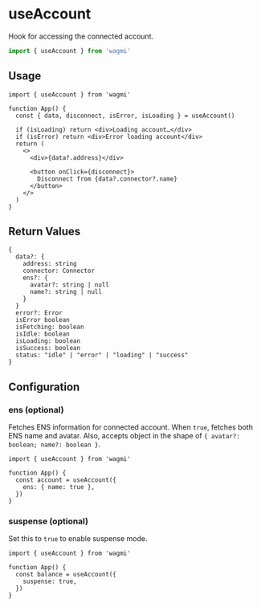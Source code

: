 # useAccount

Hook for accessing the connected account.

```ts
import { useAccount } from 'wagmi'
```

## Usage

```tsx
import { useAccount } from 'wagmi'

function App() {
  const { data, disconnect, isError, isLoading } = useAccount()

  if (isLoading) return <div>Loading account…</div>
  if (isError) return <div>Error loading account</div>
  return (
    <>
      <div>{data?.address}</div>

      <button onClick={disconnect}>
        Disconnect from {data?.connector?.name}
      </button>
    </>
  )
}
```

## Return Values

```tsx
{
  data?: {
    address: string
    connector: Connector
    ens?: {
      avatar?: string | null
      name?: string | null
    }
  }
  error?: Error
  isError boolean
  isFetching: boolean
  isIdle: boolean
  isLoading: boolean
  isSuccess: boolean
  status: "idle" | "error" | "loading" | "success"
}
```

## Configuration

### ens (optional)

Fetches ENS information for connected account. When `true`, fetches both ENS name and avatar. Also, accepts object in the shape of `{ avatar?: boolean; name?: boolean }`.

```tsx {5}
import { useAccount } from 'wagmi'

function App() {
  const account = useAccount({
    ens: { name: true },
  })
}
```

### suspense (optional)

Set this to `true` to enable suspense mode.

```tsx {5}
import { useAccount } from 'wagmi'

function App() {
  const balance = useAccount({
    suspense: true,
  })
}
```
